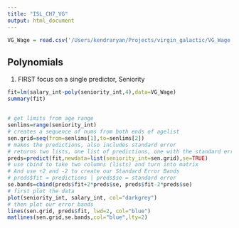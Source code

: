 ```yaml
---
title: "ISL_CH7_VG"
output: html_document
---
```


```r


VG_Wage = read.csv('/Users/kendraryan/Projects/virgin_galactic/VG_Wage.csv')

```

## Polynomials

1. FIRST focus on a single predictor, Seniority

```r
fit=lm(salary_int~poly(seniority_int,4),data=VG_Wage)
summary(fit)
```

## 

```r
# get limits from age range
senlims=range(seniority_int)
# creates a sequence of nums from both ends of agelist
sen.grid=seq(from=senlims[1],to=senlims[2])
# makes the predictions, also includes standard error
# returns two lists, one list of predictions, one with the standard errors
preds=predict(fit,newdata=list(seniority_int=sen.grid),se=TRUE)
# use cbind to take two columns (lists) and turn into matrix
# And use +2 and -2 to create our Standard Error Bands
# preds$fit = predictions | preds$se = standard error
se.bands=cbind(preds$fit+2*preds$se, preds$fit-2*preds$se)
# first plot the data
plot(seniority_int, salary_int, col="darkgrey")
# then plot our error bands
lines(sen.grid, preds$fit, lwd=2, col="blue")
matlines(sen.grid,se.bands,col="blue",lty=2)
```
